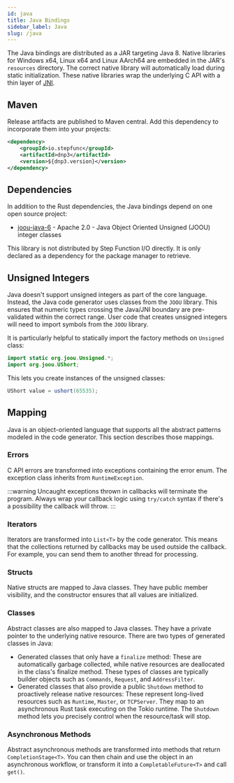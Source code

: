 ```yaml
---
id: java
title: Java Bindings
sidebar_label: Java
slug: /java
---
```



The Java bindings are distributed as a JAR targeting Java 8. Native libraries for Windows x64, Linux x64 and Linux AArch64 are embedded in the JAR's `resources` directory. The
correct native library will automatically load during static initialization. These native libraries wrap the underlying C API with a thin layer of
[JNI](https://docs.oracle.com/javase/8/docs/technotes/guides/jni/).

## Maven

Release artifacts are published to Maven central. Add this dependency to incorporate them into your projects:

```xml
<dependency>
    <groupId>io.stepfunc</groupId>
    <artifactId>dnp3</artifactId>
    <version>${dnp3.version}</version>
</dependency>
```

## Dependencies

In addition to the Rust dependencies, the Java bindings depend on one open source project:

* [joou-java-6](https://github.com/jOOQ/jOOU) - Apache 2.0 - Java Object Oriented Unsigned (JOOU) integer classes

This library is not distributed by Step Function I/O directly. It is only declared as a dependency for the package manager to retrieve.

## Unsigned Integers

Java doesn't support unsigned integers as part of the core language. Instead, the Java code generator uses classes from the `JOOU` library. This ensures that numeric types crossing the Java/JNI boundary are pre-validated within the correct range. User code that creates unsigned integers will need to import symbols from the `JOOU` library.

It is particularly helpful to statically import the factory methods on `Unsigned` class:

```java
import static org.joou.Unsigned.*;
import org.joou.UShort;
```

This lets you create instances of the unsigned classes:

```java
UShort value = ushort(65535);
```

## Mapping

Java is an object-oriented language that supports all the abstract patterns modeled in the code generator. This section describes those mappings.

### Errors

C API errors are transformed into exceptions containing the error enum. The exception class inherits from `RuntimeException`.

:::warning
Uncaught exceptions thrown in callbacks will terminate the program. Always wrap your callback logic using `try/catch` syntax if there's a possibility the callback will throw.
:::


### Iterators

Iterators are transformed into `List<T>` by the code generator. This means that the collections returned by callbacks may be
used outside the callback. For example, you can send them to another thread for processing.

### Structs

Native structs are mapped to Java classes. They have public member visibility, and the constructor ensures that all values are initialized.

### Classes

Abstract classes are also mapped to Java classes. They have a private pointer to the underlying native resource. There are two types of generated classes in Java: 
* Generated classes that only have a `finalize` method: These are automatically garbage collected, while native resources are deallocated in the class's finalize method. These types of classes are typically builder objects such as `Commands`, `Request`, and `AddressFilter`. 
* Generated classes that also provide a public `Shutdown` method to proactively release native resources: These represent long-lived resources such as `Runtime`, `Master`, or `TCPServer`. They map to an asynchronous Rust task executing on the Tokio runtime. The `Shutdown` method lets you precisely control when the resource/task will stop.


### Asynchronous Methods

Abstract asynchronous methods are transformed into methods that return `CompletionStage<T>`. You can then chain and use the object in an asynchronous
workflow, or transform it into a `CompletableFuture<T>` and call `get()`.

